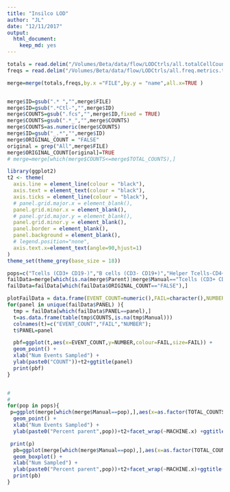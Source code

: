 ```yaml
---
title: "Insilco LOD"
author: "JL"
date: "12/11/2017"
output: 
  html_document: 
    keep_md: yes
---
```






```r
totals = read.delim("/Volumes/Beta/data/flow/LODCtrls/all.totalCellCounts.metrics.txt", stringsAsFactors = FALSE)
freqs = read.delim("/Volumes/Beta/data/flow/LODCtrls/all.freq.metrics.txt", stringsAsFactors = FALSE)

merge=merge(totals,freqs,by.x ="FILE",by.y = "name",all.x=TRUE )


merge$ID=gsub(".* ","",merge$FILE)
merge$ID=gsub(".*Ctl-","",merge$ID)
merge$COUNTS=gsub(".fcs","",merge$ID,fixed = TRUE)
merge$COUNTS=gsub(".*_","",merge$COUNTS)
merge$COUNTS=as.numeric(merge$COUNTS)
merge$ID=gsub("_.*","",merge$ID)
merge$ORIGINAL_COUNT = "FALSE"
original = grep("All",merge$FILE)
merge$ORIGINAL_COUNT[original]=TRUE
# merge=merge[which(merge$COUNTS<=merge$TOTAL_COUNTS),]

library(ggplot2)
t2 <- theme(
  axis.line = element_line(colour = "black"),
  axis.text = element_text(colour = "black"),
  axis.ticks = element_line(colour = "black"),
  # panel.grid.major.x = element_blank(),
  panel.grid.minor.x = element_blank(),
  # panel.grid.major.y = element_blank(),
  panel.grid.minor.y = element_blank(),
  panel.border = element_blank(),
  panel.background = element_blank(),
  # legend.position="none",
  axis.text.x=element_text(angle=90,hjust=1)
)
theme_set(theme_grey(base_size = 18)) 


```

```r
pops=c("Tcells (CD3+ CD19-)","B cells (CD3- CD19+)","Helper Tcells-CD4+","cytotoxic Tcells-CD8+","MONOCYTES (CD14+)")
failData=merge[which(is.na(merge$Parent)|merge$Manual=="Tcells (CD3+ CD19-)"|merge$Manual=="MONOCYTES (CD14+)"),]
failData=failData[which(failData$ORIGINAL_COUNT=="FALSE"),]

plotFailData = data.frame(EVENT_COUNT=numeric(),FAIL=character(),NUMBER=numeric(),PANEL=character())
for(panel in unique(failData$PANEL) ){
  tmp = failData[which(failData$PANEL==panel),]
  t=as.data.frame(table(tmp$COUNTS,is.na(tmp$Manual)))
  colnames(t)=c("EVENT_COUNT","FAIL","NUMBER");
  t$PANEL=panel

  pbf=ggplot(t,aes(x=EVENT_COUNT,y=NUMBER,colour=FAIL,size=FAIL)) +
  geom_point() +
  xlab("Num Events Sampled") + 
  ylab(paste0("COUNT"))+t2+ggtitle(panel)
  print(pbf)
}


#   
# 
for(pop in pops){
 p=ggplot(merge[which(merge$Manual==pop),],aes(x=as.factor(TOTAL_COUNTS),y=freqParent,colour=ID,size=ORIGINAL_COUNT)) +
  geom_point() +
  xlab("Num Events Sampled") +
  ylab(paste0("Percent parent",pop))+t2+facet_wrap(~MACHINE.x) +ggtitle(paste0("POP=",pop))+ylim(0,1)

 print(p)
  pb=ggplot(merge[which(merge$Manual==pop),],aes(x=as.factor(TOTAL_COUNTS),y=freqParent,colour=ID)) +
  geom_boxplot() +
  xlab("Num Sampled") +
  ylab(paste0("Percent parent",pop))+t2+facet_wrap(~MACHINE.x)+ggtitle(paste0("POP=",pop))+ylim(0,1)
  print(pb)
}

```
